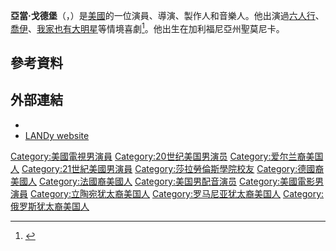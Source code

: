{{Infobox person
|name=Adam Goldberg
|image=Adam Goldberg (cropped).jpg
|caption=
|partner = Roxanne Daner
|children=1
|birth_name=Adam Charles Goldberg
|birth_date={{Birth date and age|1970|10|25|mf=y}}
|birth_place=美國加利福尼亞州[[聖莫尼卡|聖莫尼卡]]
|occupation=演員、導演、製作人、音樂人
|years_active=1990–現在
}}
'''亞當·戈德堡'''（{{lang-en|Adam Charles Goldberg}}，{{bd|1970年|10月25日||}}）是[[美國|美國]]的一位演員、導演、製作人和音樂人。他出演過[[六人行|六人行]]、[[喬伊|喬伊]]、[[我家也有大明星|我家也有大明星]]等情境喜劇<ref name="Goebel">{{cite news|last=Patterson|first=John|title=Up'n'Adam!|publisher=Guardian Unlimited|date=September 1, 2007|url=http://film.guardian.co.uk/interview/interviewpages/0,,2160068,00.html|accessdate=2007-09-01|archiveurl=https://web.archive.org/web/20070903174859/http://film.guardian.co.uk/interview/interviewpages/0,,2160068,00.html|archivedate=2007-09-03|deadurl=no}}</ref>。他出生在加利福尼亞州聖莫尼卡。

==參考資料==
{{Reflist|30em}}

==外部連結==
*{{IMDb name|4965}}
*[http://www.landytheband.com LANDy website] {{Wayback|url=http://www.landytheband.com/ |date=20210213214006 }}

{{Authority control}}

{{DEFAULTSORT:Goldberg, Adam}}
[[Category:美國電視男演員|Category:美國電視男演員]]
[[Category:20世纪美国男演员|Category:20世纪美国男演员]]
[[Category:爱尔兰裔美国人|Category:爱尔兰裔美国人]]
[[Category:21世紀美國男演員|Category:21世紀美國男演員]]
[[Category:莎拉勞倫斯學院校友|Category:莎拉勞倫斯學院校友]]
[[Category:德國裔美國人|Category:德國裔美國人]]
[[Category:法國裔美國人|Category:法國裔美國人]]
[[Category:美国男配音演员|Category:美国男配音演员]]
[[Category:美國電影男演員|Category:美國電影男演員]]
[[Category:立陶宛犹太裔美国人|Category:立陶宛犹太裔美国人]]
[[Category:罗马尼亚犹太裔美国人|Category:罗马尼亚犹太裔美国人]]
[[Category:俄罗斯犹太裔美国人|Category:俄罗斯犹太裔美国人]]